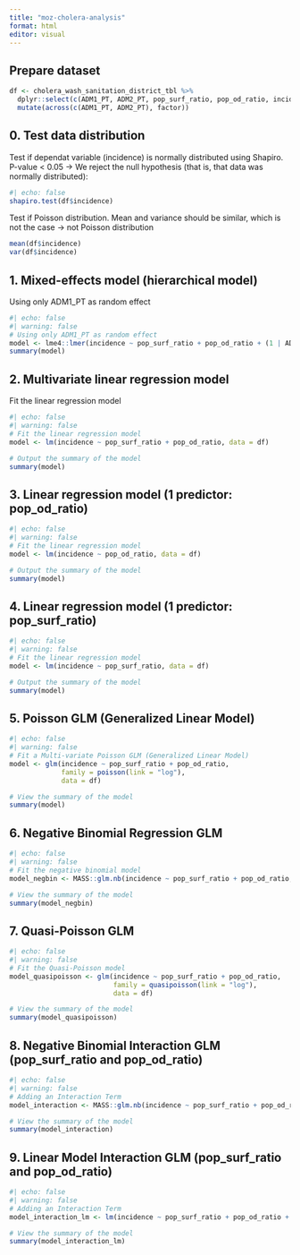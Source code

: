 ```yaml
---
title: "moz-cholera-analysis"
format: html
editor: visual
---
```


## Prepare dataset

```r
df <- cholera_wash_sanitation_district_tbl %>% 
  dplyr::select(c(ADM1_PT, ADM2_PT, pop_surf_ratio, pop_od_ratio, incidence)) %>% 
  mutate(across(c(ADM1_PT, ADM2_PT), factor))
```

## 0. Test data distribution

Test if dependat variable (incidence) is normally distributed using Shapiro. P-value \< 0.05 -\> We reject the null hypothesis (that is, that data was normally distributed):

```r
#| echo: false
shapiro.test(df$incidence)
```

Test if Poisson distribution. Mean and variance should be similar, which is not the case -\> not Poisson distribution

```r
mean(df$incidence)
var(df$incidence)
```

## 1. Mixed-effects model (hierarchical model)

Using only ADM1_PT as random effect

```r
#| echo: false
#| warning: false
# Using only ADM1_PT as random effect
model <- lme4::lmer(incidence ~ pop_surf_ratio + pop_od_ratio + (1 | ADM1_PT), data = df)
summary(model)
```

## 2. Multivariate linear regression model

Fit the linear regression model

```r
#| echo: false
#| warning: false
# Fit the linear regression model
model <- lm(incidence ~ pop_surf_ratio + pop_od_ratio, data = df)

# Output the summary of the model
summary(model)
```

## 3. Linear regression model (1 predictor: pop_od_ratio)

```r
#| echo: false
#| warning: false
# Fit the linear regression model
model <- lm(incidence ~ pop_od_ratio, data = df)

# Output the summary of the model
summary(model)
```

## 4. Linear regression model (1 predictor: pop_surf_ratio)

```r
#| echo: false
#| warning: false
# Fit the linear regression model
model <- lm(incidence ~ pop_surf_ratio, data = df)

# Output the summary of the model
summary(model)
```

## 5. Poisson GLM (Generalized Linear Model)

```r
#| echo: false
#| warning: false
# Fit a Multi-variate Poisson GLM (Generalized Linear Model)
model <- glm(incidence ~ pop_surf_ratio + pop_od_ratio, 
             family = poisson(link = "log"), 
             data = df)

# View the summary of the model
summary(model)
```

## 6. Negative Binomial Regression GLM

```r
#| echo: false
#| warning: false
# Fit the negative binomial model
model_negbin <- MASS::glm.nb(incidence ~ pop_surf_ratio + pop_od_ratio, data = df)

# View the summary of the model
summary(model_negbin)
```

## 7. Quasi-Poisson GLM

```r
#| echo: false
#| warning: false
# Fit the Quasi-Poisson model
model_quasipoisson <- glm(incidence ~ pop_surf_ratio + pop_od_ratio, 
                          family = quasipoisson(link = "log"), 
                          data = df)

# View the summary of the model
summary(model_quasipoisson)
```

## 8. Negative Binomial Interaction GLM (pop_surf_ratio and pop_od_ratio)

```r
#| echo: false
#| warning: false
# Adding an Interaction Term
model_interaction <- MASS::glm.nb(incidence ~ pop_surf_ratio + pop_od_ratio + pop_surf_ratio:pop_od_ratio, data = df)

# View the summary of the model
summary(model_interaction)
```

## 9. Linear Model Interaction GLM (pop_surf_ratio and pop_od_ratio)

```r
#| echo: false
#| warning: false
# Adding an Interaction Term
model_interaction_lm <- lm(incidence ~ pop_surf_ratio + pop_od_ratio + pop_surf_ratio:pop_od_ratio, data = df)

# View the summary of the model
summary(model_interaction_lm)
```
